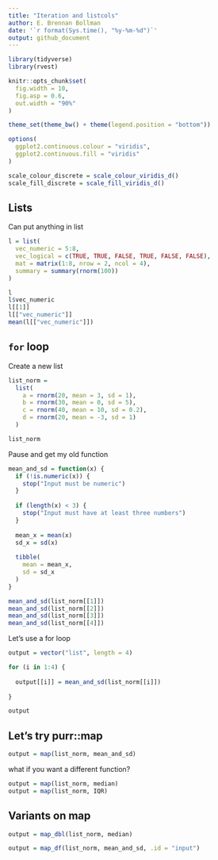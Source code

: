 ```yaml
---
title: "Iteration and listcols"
author: E. Brennan Bollman
date: '`r format(Sys.time(), "%y-%m-%d")`'
output: github_document
---
```


```r
library(tidyverse)
library(rvest)

knitr::opts_chunk$set(
  fig.width = 10,
  fig.asp = 0.6,
  out.width = "90%"
)

theme_set(theme_bw() + theme(legend.position = "bottom")) 

options(
  ggplot2.continuous.colour = "viridis",
  ggplot2.continuous.fill = "viridis"
)

scale_colour_discrete = scale_colour_viridis_d()
scale_fill_discrete = scale_fill_viridis_d()
```

## Lists

Can put anything in list

```r
l = list(
  vec_numeric = 5:8,
  vec_logical = c(TRUE, TRUE, FALSE, TRUE, FALSE, FALSE),
  mat = matrix(1:8, nrow = 2, ncol = 4),
  summary = summary(rnorm(100))
)

l
l$vec_numeric
l[[1]]
l[["vec_numeric"]]
mean(l[["vec_numeric"]])
```


## `for` loop

Create a new list

```r
list_norm = 
  list(
    a = rnorm(20, mean = 3, sd = 1),
    b = rnorm(30, mean = 0, sd = 5),
    c = rnorm(40, mean = 10, sd = 0.2),
    d = rnorm(20, mean = -3, sd = 1)
  )

list_norm
```

Pause and get my old function

```r
mean_and_sd = function(x) {
  if (!is.numeric(x)) {
    stop("Input must be numeric")
  }
  
  if (length(x) < 3) {
    stop("Input must have at least three numbers")
  }
  
  mean_x = mean(x)
  sd_x = sd(x)
  
  tibble(
    mean = mean_x,
    sd = sd_x
  )
}
```

```r
mean_and_sd(list_norm[[1]])
mean_and_sd(list_norm[[2]])
mean_and_sd(list_norm[[3]])
mean_and_sd(list_norm[[4]])
```

Let's use a for loop

```r
output = vector("list", length = 4)

for (i in 1:4) {
  
  output[[i]] = mean_and_sd(list_norm[[i]])
  
}

output
```

## Let's try purr::map

```r
output = map(list_norm, mean_and_sd)
```

what if you want a different function?

```r
output = map(list_norm, median)
output = map(list_norm, IQR)
```

## Variants on map

```r
output = map_dbl(list_norm, median)
```

```r
output = map_df(list_norm, mean_and_sd, .id = "input")
```


